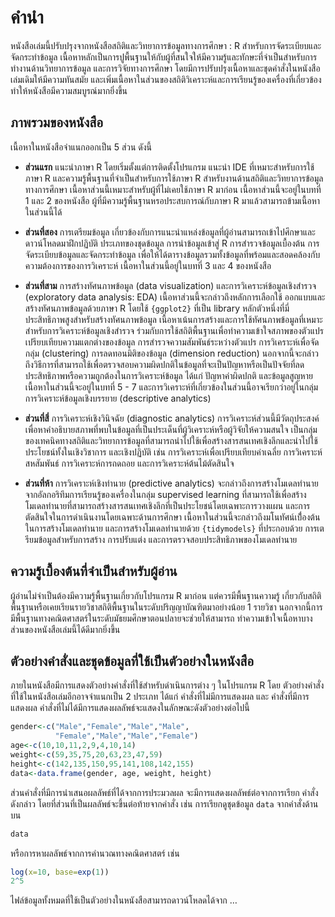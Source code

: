 # คำนำ {.unnumbered}

หนังสือเล่มนี้ปรับปรุงจากหนังสือสถิติและวิทยาการข้อมูลทางการศึกษา : R สำหรับการจัดระเบียบและจัดกระทำข้อมูล เนื้อหาหลักเป็นการปูพื้นฐานให้กับผู้ที่สนใจให้มีความรู้และทักษะที่จำเป็นสำหรับการทำงานด้านวิทยาการข้อมูล และการวิจัยทางการศึกษา โดยมีการปรับปรุงเนื้อหาและชุดคำสั่งในหนังสือเล่มเดิมให้มีความทันสมัย และเพิ่มเนื้อหาในส่วนของสถิติวิเคราะห์และการเรียนรู้ของเครื่องที่เกี่ยวข้องทำให้หนังสือมีความสมบูรณ์มากยิ่งขึ้น 

## ภาพรวมของหนังสือ

เนื้อหาในหนังสือจำแนกออกเป็น 5 ส่วน ดังนี้

- **ส่วนแรก** แนะนำภาษา R โดยเริ่มตั้งแต่การติดตั้งโปรแกรม แนะนำ IDE ที่เหมาะสำหรับการใช้ภาษา R และความรู้พื้นฐานที่จำเป็นสำหรับการใช้ภาษา R สำหรับงานด้านสถิติและวิทยาการข้อมูลทางการศึกษา เนื้อหาส่วนนี้เหมาะสำหรับผู้ที่ไม่เคยใช้ภาษา R มาก่อน เนื้อหาส่วนนี้จะอยู่ในบทที่ 1 และ 2 ของหนังสือ ผู้ที่มีความรู้พื้นฐานหรอประสบการณ์กับภาษา R มาแล้วสามารถข้ามเนื้อหาในส่วนนี้ได้

- **ส่วนที่สอง** การเตรียมข้อมูล เกี่ยวข้องกับการแนะนำแหล่งข้อมูลที่ผู้อ่านสามารถเข้าไปศึกษาและดาวน์โหลดมาฝึกปฏิบัติ ประเภทของชุดข้อมูล การนำข้อมูลเข้าสู่ R การสำรวจข้อมูลเบื้องต้น การจัดระเบียบข้อมูลและจัดกระทำข้อมูล เพื่อให้ได้ตารางข้อมูลรวมทั้งข้อมูลที่พร้อมและสอดคล้องกับความต้องการของการวิเคราะห์ เนื้อหาในส่วนนี้อยู่ในบทที่ 3 และ 4 ของหนังสือ

- **ส่วนที่สาม** การสร้างทัศนภาพข้อมูล (data visualization) และการวิเคราะห์ข้อมูลเชิงสำรวจ (exploratory data analysis: EDA) เนื้อหาส่วนนี้จะกล่าวถึงหลักการเลือกใช้ ออกแบบและสร้างทัศนภาพข้อมูลด้วยภาษา R โดยใช้ `{ggplot2}` ที่เป็น library หลักตัวหนึ่งที่มี่ประสิทธิภาพสูงสำหรับสร้างทัศนภาพข้อมูล เนื้อหาเน้นการสร้างและการใช้ทัศนภาพข้อมูลที่เหมาะสำหรับการวิเคราะห์ข้อมูลเชิงสำรวจ ร่วมกับการใช้สถิติพื้นฐานเพื่อทำความเข้าใจสภาพของตัวแปร เปรียบเทียบความแตกต่างของข้อมูล การสำรวจความสัมพันธ์ระหว่างตัวแปร การวิเคราะห์เพื่อจัดกลุ่ม (clustering) การลดทอนมิติของข้อมูล (dimension reduction)  นอกจากนี้จะกล่าวถึงวิธีการที่สามารถใช้เพื่อตรวจสอบความผิดปกติในข้อมูลที่จะเป็นปัญหาหรือเป็นปัจจัยที่ลดประสิทธิภาพหรือความถูกต้องในการวิเคราะห์ข้อมูล ได้แก่ ปัญหาค่าผิดปกติ และข้อมูลสูญหาย เนื้อหาในส่วนนี้จะอยู่ในบทที่ 5 - 7 และการวิเคราะห์ที่เกี่ยวข้องในส่วนนี้อาจเรียกว่าอยู่ในกลุ่ม การวิเคราะห์ข้อมูลเชิงบรรยาย (descriptive analytics)


- **ส่วนที่สี่** การวิเคราะห์เชิงวินิจฉัย (diagnostic analytics) การวิเคราะห์ส่วนนี้มีวัตถุประสงค์เพื่อหาคำอธิบายสภาพที่พบในข้อมูลที่เป็นประเด็นที่ผู้วิเคราะห์หรือผู้วิจัยให้ความสนใจ เป็นกลุ่มของเทคนิคทางสถิติและวิทยาการข้อมูลที่สามารถนำไปใช้เพื่อสร้างสารสนเทศเชิงลึกและนำไปใช้ประโยชน์ทั้งในเชิงวิชาการ และเชิงปฏิบัติ เช่น การวิเคราะห์เพื่อเปรียบเทียบค่าเฉลี่ย การวิเคราะห์สหสัมพันธ์ การวิเคราะห์การถดถอย และการวิเคราะห์ต้นไม้ตัดสินใจ 

- **ส่วนที่ห้า** การวิเคราะห์เชิงทำนาย (predictive analytics) จะกล่าวถึงการสร้างโมเดลทำนายจากอัลกอริทึมการเรียนรู้ของเครื่องในกลุ่ม supervised learning ที่สามารถใช้เพื่อสร้างโมเดลทำนายที่สามารถสร้างสารสนเทศเชิงลึกที่เป็นประโยชน์โดยเฉพาะการวางแผน และการตัดสินใจในการดำเนินงานโดยเฉพาะด้านการศึกษา เนื้อหาในส่วนนี้จะกล่าวถึงมโนทัศน์เบื่้องต้นในการสร้างโมเดลทำนาย และการสร้างโมเดลทำนายด้วย `{tidymodels}` ที่ประกอบด้วย การเตรียมข้อมูลสำหรับการสร้าง การปรับแต่ง และการตรวจสอบประสิทธิภาพของโมเดลทำนาย 

## ความรู้เบื้องต้นที่จำเป็นสำหรับผู้อ่าน

ผู้อ่านไม่จำเป็นต้องมีความรู้พื้นฐานเกี่ยวกับโปรแกรม R มาก่อน แต่ควรมีพื้นฐานความรู้
เกี่ยวกับสถิติพื้นฐานหรือเคยเรียนรายวิชาสถิติพื้นฐานในระดับปริญญาบัณฑิตมาอย่างน้อย 1
รายวิชา นอกจากนี้การมีพื้นฐานทางคณิตศาสตร์ในระดับมัธยมศึกษาตอนปลายจะช่วยให้สามารถ
ทำความเข้าใจเนื้อหาบางส่วนของหนังสือเล่มนี้ได้ดีมากยิ่งขึ้น


## ตัวอย่างคำสั่งและชุดข้อมูลที่ใช้เป็นตัวอย่างในหนังสือ

ภายในหนังสือมีการแสดงตัวอย่างคำสั่งที่ใช้สำหรับดำเนินการต่าง ๆ ในโปรแกรม R โดย
ตัวอย่างคำสั่งที่ใช้ในหนังสือเล่มอีกอาจจำแนกเป็น 2 ประเภท ได้แก่ คำสั่งที่ไม่มีการแสดงผล และ คำสั่งที่มีการแสดงผล คำสั่งที่ไม่ได้มีการแสดงผลลัพธ์จะแสดงในลักษณะดังตัวอย่างต่อไปนี้

```r
gender<-c("Male","Female","Male","Male",
          "Female","Male","Male","Female")
age<-c(10,10,11,2,9,4,10,14)
weight<-c(59,35,75,20,63,23,47,59)
height<-c(142,135,150,95,141,108,142,155)
data<-data.frame(gender, age, weight, height)
```

ส่วนคำสั่งที่มีการนำเสนอผลลัพธ์ที่ได้จากการประมวลผล จะมีการแสดงผลลัพธ์ต่อจากการเรียก
คำสั่งดังกล่าว โดยที่ส่วนที่เป็นผลลัพธ์จะขึ้นต่อท้ายจากคำสั่ง เช่น การเรียกดูชุดข้อมูล `data` จากคำสั่งด้านบน

```r
data 
```

หรือการหาผลลัพธ์จากการคำนวณทางคณิตศาสตร์ เช่น

```r
log(x=10, base=exp(1))
2^5
```

ไฟล์ข้อมูลทั้งหมดที่ใช้เป็นตัวอย่างในหนังสือสามารถดาวน์โหลดได้จาก ...

